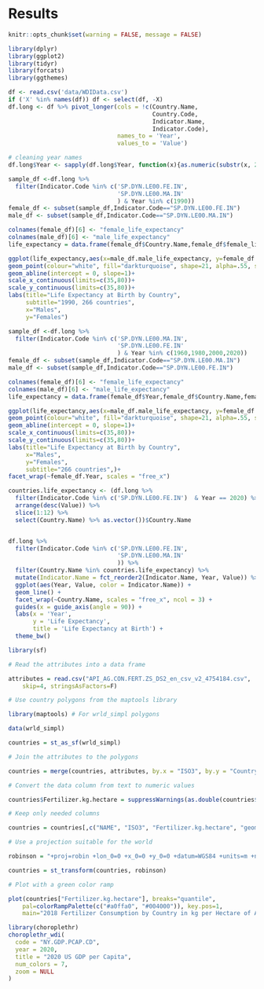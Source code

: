 # Results

```r
knitr::opts_chunk$set(warning = FALSE, message = FALSE) 
```

```r
library(dplyr)
library(ggplot2)
library(tidyr)
library(forcats)
library(ggthemes)
```


<!-- Reading the Data, Converting to Long format -->

```r
df <- read.csv('data/WDIData.csv')
if ('X' %in% names(df)) df <- select(df, -X)
df.long <- df %>% pivot_longer(cols = !c(Country.Name,
                                         Country.Code,
                                         Indicator.Name, 
                                         Indicator.Code),
                               names_to = 'Year',
                               values_to = 'Value')

# cleaning year names
df.long$Year <- sapply(df.long$Year, function(x){as.numeric(substr(x, 2, 5))})
```


```r
sample_df <-df.long %>% 
  filter(Indicator.Code %in% c('SP.DYN.LE00.FE.IN',
                               'SP.DYN.LE00.MA.IN'
                               ) & Year %in% c(1990))
female_df <- subset(sample_df,Indicator.Code=="SP.DYN.LE00.FE.IN")
male_df <- subset(sample_df,Indicator.Code=="SP.DYN.LE00.MA.IN")
```

```r
colnames(female_df)[6] <- "female_life_expectancy"
colnames(male_df)[6] <- "male_life_expectancy"
life_expectancy = data.frame(female_df$Country.Name,female_df$female_life_expectancy,male_df$male_life_expectancy)
```


```r
ggplot(life_expectancy,aes(x=male_df.male_life_expectancy, y=female_df.female_life_expectancy) )+
geom_point(colour="white", fill="darkturquoise", shape=21, alpha=.55, size=5)+
geom_abline(intercept = 0, slope=1)+
scale_x_continuous(limits=c(35,80))+
scale_y_continuous(limits=c(35,80))+
labs(title="Life Expectancy at Birth by Country",
     subtitle="1990, 266 countries",
     x="Males",
     y="Females")
```
```r
sample_df <-df.long %>% 
  filter(Indicator.Code %in% c('SP.DYN.LE00.MA.IN',
                               'SP.DYN.LE00.FE.IN'
                               ) & Year %in% c(1960,1980,2000,2020))
female_df <- subset(sample_df,Indicator.Code=="SP.DYN.LE00.MA.IN")
male_df <- subset(sample_df,Indicator.Code=="SP.DYN.LE00.FE.IN")
```


```r
colnames(female_df)[6] <- "female_life_expectancy"
colnames(male_df)[6] <- "male_life_expectancy"
life_expectancy = data.frame(female_df$Year,female_df$Country.Name,female_df$female_life_expectancy,male_df$male_life_expectancy)
```



```r
ggplot(life_expectancy,aes(x=male_df.male_life_expectancy, y=female_df.female_life_expectancy) )+
geom_point(colour="white", fill="darkturquoise", shape=21, alpha=.55, size=5)+
geom_abline(intercept = 0, slope=1)+
scale_x_continuous(limits=c(35,80))+
scale_y_continuous(limits=c(35,80))+
labs(title="Life Expectancy at Birth by Country",
     x="Males",
     y="Females",
     subtitle="266 countries",)+
facet_wrap(~female_df.Year, scales = "free_x")

```



```r
countries.life_expectancy <- (df.long %>% 
  filter(Indicator.Code %in% c('SP.DYN.LE00.FE.IN')  & Year == 2020) %>%
  arrange(desc(Value)) %>%
  slice(1:12) %>% 
  select(Country.Name) %>% as.vector())$Country.Name 


df.long %>% 
  filter(Indicator.Code %in% c('SP.DYN.LE00.FE.IN',
                               'SP.DYN.LE00.MA.IN'
                               )) %>%
  filter(Country.Name %in% countries.life_expectancy) %>% 
  mutate(Indicator.Name = fct_reorder2(Indicator.Name, Year, Value)) %>%
  ggplot(aes(Year, Value, color = Indicator.Name)) +
  geom_line() + 
  facet_wrap(~Country.Name, scales = "free_x", ncol = 3) + 
  guides(x = guide_axis(angle = 90)) + 
  labs(x = 'Year', 
       y = 'Life Expectancy', 
       title = 'Life Expectancy at Birth') +
  theme_bw()
```


```r
library(sf)

# Read the attributes into a data frame

attributes = read.csv("API_AG.CON.FERT.ZS_DS2_en_csv_v2_4754184.csv",
	skip=4, stringsAsFactors=F)

# Use country polygons from the maptools library

library(maptools) # For wrld_simpl polygons

data(wrld_simpl)

countries = st_as_sf(wrld_simpl)

# Join the attributes to the polygons

countries = merge(countries, attributes, by.x = "ISO3", by.y = "Country.Code")

# Convert the data column from text to numeric values

countries$Fertilizer.kg.hectare = suppressWarnings(as.double(countries$X2020))

# Keep only needed columns

countries = countries[,c("NAME", "ISO3", "Fertilizer.kg.hectare", "geometry")]

# Use a projection suitable for the world

robinson = "+proj=robin +lon_0=0 +x_0=0 +y_0=0 +datum=WGS84 +units=m +no_defs"

countries = st_transform(countries, robinson)

# Plot with a green color ramp

plot(countries["Fertilizer.kg.hectare"], breaks="quantile", 
	pal=colorRampPalette(c("#a0ffa0", "#004000")), key.pos=1,
	main="2018 Fertilizer Consumption by Country in kg per Hectare of Arable Land")
```

```r
library(choroplethr)
choroplethr_wdi(
  code = "NY.GDP.PCAP.CD",
  year = 2020,
  title = "2020 US GDP per Capita",
  num_colors = 7,
  zoom = NULL
)
```


